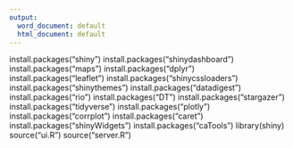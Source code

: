 ---
output:
  word_document: default
  html_document: default
---
install.packages("shiny")
install.packages("shinydashboard")
install.packages("maps")
install.packages("dplyr")
install.packages("leaflet")
install.packages("shinycssloaders")
install.packages("shinythemes")
install.packages("datadigest")
install.packages("rio")
install.packages("DT")
install.packages("stargazer")
install.packages("tidyverse")
install.packages("plotly")
install.packages("corrplot")
install.packages("caret")
install.packages("shinyWidgets")
install.packages("caTools")
library(shiny)
source("ui.R")
source("server.R")
